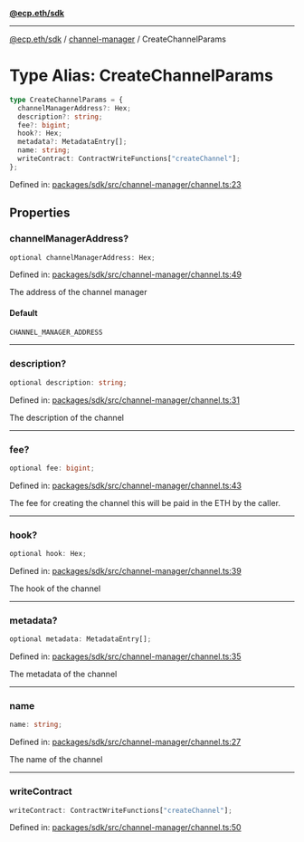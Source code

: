 [**@ecp.eth/sdk**](../../index.mdx)

***

[@ecp.eth/sdk](/sdk-reference/index.mdx) / [channel-manager](/sdk-reference/channel-manager/index.mdx) / CreateChannelParams

# Type Alias: CreateChannelParams

```ts
type CreateChannelParams = {
  channelManagerAddress?: Hex;
  description?: string;
  fee?: bigint;
  hook?: Hex;
  metadata?: MetadataEntry[];
  name: string;
  writeContract: ContractWriteFunctions["createChannel"];
};
```

Defined in: [packages/sdk/src/channel-manager/channel.ts:23](https://github.com/ecp-eth/comments-monorepo/blob/main/packages/sdk/src/channel-manager/channel.ts#L23)

## Properties

### channelManagerAddress?

```ts
optional channelManagerAddress: Hex;
```

Defined in: [packages/sdk/src/channel-manager/channel.ts:49](https://github.com/ecp-eth/comments-monorepo/blob/main/packages/sdk/src/channel-manager/channel.ts#L49)

The address of the channel manager

#### Default

```ts
CHANNEL_MANAGER_ADDRESS
```

***

### description?

```ts
optional description: string;
```

Defined in: [packages/sdk/src/channel-manager/channel.ts:31](https://github.com/ecp-eth/comments-monorepo/blob/main/packages/sdk/src/channel-manager/channel.ts#L31)

The description of the channel

***

### fee?

```ts
optional fee: bigint;
```

Defined in: [packages/sdk/src/channel-manager/channel.ts:43](https://github.com/ecp-eth/comments-monorepo/blob/main/packages/sdk/src/channel-manager/channel.ts#L43)

The fee for creating the channel this will be paid in the ETH by the caller.

***

### hook?

```ts
optional hook: Hex;
```

Defined in: [packages/sdk/src/channel-manager/channel.ts:39](https://github.com/ecp-eth/comments-monorepo/blob/main/packages/sdk/src/channel-manager/channel.ts#L39)

The hook of the channel

***

### metadata?

```ts
optional metadata: MetadataEntry[];
```

Defined in: [packages/sdk/src/channel-manager/channel.ts:35](https://github.com/ecp-eth/comments-monorepo/blob/main/packages/sdk/src/channel-manager/channel.ts#L35)

The metadata of the channel

***

### name

```ts
name: string;
```

Defined in: [packages/sdk/src/channel-manager/channel.ts:27](https://github.com/ecp-eth/comments-monorepo/blob/main/packages/sdk/src/channel-manager/channel.ts#L27)

The name of the channel

***

### writeContract

```ts
writeContract: ContractWriteFunctions["createChannel"];
```

Defined in: [packages/sdk/src/channel-manager/channel.ts:50](https://github.com/ecp-eth/comments-monorepo/blob/main/packages/sdk/src/channel-manager/channel.ts#L50)
